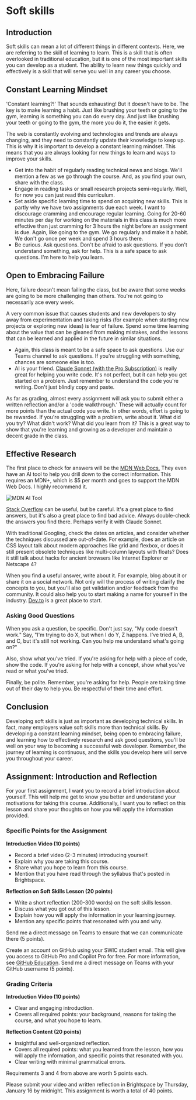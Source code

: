 
# Soft skills

## Introduction

Soft skills can mean a lot of different things in different contexts. Here, we are referring to the skill of learning to learn. This is a skill that is often overlooked in traditional education, but it is one of the most important skills you can develop as a student. The ability to learn new things quickly and effectively is a skill that will serve you well in any career you choose.

## Constant Learning Mindset

'Constant learning?!' That sounds exhausting! But it doesn't have to be. The key is to make learning a habit. Just like brushing your teeth or going to the gym, learning is something you can do every day. And just like brushing your teeth or going to the gym, the more you do it, the easier it gets.

The web is constantly evolving and technologies and trends are always changing, and they need to constantly update their knowledge to keep up. This is why it is important to develop a constant learning mindset. This means that you are always looking for new things to learn and ways to improve your skills.

- Get into the habit of regularly reading technical news and blogs. We'll mention a few as we go through the course. And, as you find your own, share with the class.
- Engage in reading tasks or small research projects semi-regularly. Well, for now you can just read this curriculum.
- Set aside specific learning time to spend on acquiring new skills. This is partly why we have two assignments due each week. I want to discourage cramming and encourage regular learning. Going for 20-60 minutes per day for working on the materials in this class is much more effective than just cramming for 3 hours the night before an assignment is due. Again, like going to the gym. We go regularly and make it a habit. We don't go once per week and spend 3 hours there.
- Be curious. Ask questions. Don't be afraid to ask questions. If you don't understand something, ask for help. This is a safe space to ask questions. I'm here to help you learn.

## Open to Embracing Failure

Here, failure doesn't mean failing the class, but be aware that some weeks are going to be more challenging than others. You're not going to necessarily ace every week.

A very common issue that causes students and new developers to shy away from experimentation and taking risks (for example when starting new projects or exploring new ideas) is fear of failure. Spend some time learning about the value that can be gleaned from making mistakes, and the lessons that can be learned and applied in the future in similar situations.

- Again, this class is meant to be a safe space to ask questions. Use our Teams channel to ask questions. If you're struggling with something, chances are someone else is too.
- AI is your friend. [Claude Sonnet (with the Pro Subscription)](https://www.anthropic.com/news/claude-3-5-sonnet) is really great for helping you write code. It's not perfect, but it can help you get started on a problem. Just remember to understand the code you're writing. Don't just blindly copy and paste.

As far as grading, almost every assignment will ask you to submit either a written reflection and/or a 'code walkthrough.' These will actually count for more points than the actual code you write. In other words, effort is going to be rewarded. If you're struggling with a problem, write about it. What did you try? What didn't work? What did you learn from it? This is a great way to show that you're learning and growing as a developer and maintain a decent grade in the class.

## Effective Research

The first place to check for answers will be the [MDN Web Docs.](https://developer.mozilla.org/en-US/) They even have an AI tool to help you drill down to the correct information. This requires an MDN+, which is $5 per month and goes to support the MDN Web Docs. I highly recommend it.

<Image src="https://d8n3.c1.e2-8.dev/swic/mdn.png" alt="MDN AI Tool" width={350} height={368} />

[Stack Overflow](https://stackoverflow.com/) can be useful, but be careful. It's a great place to find answers, but it's also a great place to find bad advice. Always double-check the answers you find there. Perhaps verify it with Claude Sonnet.

With traditional Googling, check the dates on articles, and consider whether the techniques discussed are out-of-date. For example, does an article on CSS layout talk about modern approaches like grid and flexbox, or does it still present obsolete techniques like multi-column layouts with floats? Does it still talk about hacks for ancient browsers like Internet Explorer or Netscape 4?

When you find a useful answer, write about it. For example, blog about it or share it on a social network. Not only will the process of writing clarify the concepts to you, but you'll also get validation and/or feedback from the community. It could also help you to start making a name for yourself in the industry. [Dev.to](https://dev.to/) is a great place to start.

### Asking Good Questions

When you ask a question, be specific. Don't just say, "My code doesn't work." Say, "I'm trying to do X, but when I do Y, Z happens. I've tried A, B, and C, but it's still not working. Can you help me understand what's going on?"

Also, show what you've tried. If you're asking for help with a piece of code, show the code. If you're asking for help with a concept, show what you've read or what you've tried.

Finally, be polite. Remember, you're asking for help. People are taking time out of their day to help you. Be respectful of their time and effort.

## Conclusion

Developing soft skills is just as important as developing technical skills. In fact, many employers value soft skills more than technical skills. By developing a constant learning mindset, being open to embracing failure, and learning how to effectively research and ask good questions, you'll be well on your way to becoming a successful web developer. Remember, the journey of learning is continuous, and the skills you develop here will serve you throughout your career.

## Assignment: Introduction and Reflection

For your first assignment, I want you to record a brief introduction about yourself. This will help me get to know you better and understand your motivations for taking this course. Additionally, I want you to reflect on this lesson and share your thoughts on how you will apply the information provided.

### Specific Points for the Assignment

**Introduction Video (10 points)**

- Record a brief video (2-3 minutes) introducing yourself.
- Explain why you are taking this course.
- Share what you hope to learn from this course.
- Mention that you have read through the syllabus that's posted in Brightspace.

**Reflection on Soft Skills Lesson (20 points)**

- Write a short reflection (200-300 words) on the soft skills lesson.
- Discuss what you got out of this lesson.
- Explain how you will apply the information in your learning journey.
- Mention any specific points that resonated with you and why.

Send me a direct message on Teams to ensure that we can communicate there (5 points).

Create an account on GitHub using your SWIC student email. This will give you access to GitHub Pro and Copilot Pro for free. For more information, see [GitHub Education](https://education.github.com/). Send me a direct message on Teams with your GitHub username (5 points).

### Grading Criteria

**Introduction Video (10 points)**

- Clear and engaging introduction.
- Covers all required points: your background, reasons for taking the course, and what you hope to learn.

**Reflection Content (20 points)**

- Insightful and well-organized reflection.
- Covers all required points: what you learned from the lesson, how you will apply the information, and specific points that resonated with you.
- Clear writing with minimal grammatical errors.

Requirements 3 and 4 from above are worth 5 points each.

Please submit your video and written reflection in Brightspace by Thursday, January 16 by midnight. This assignment is worth a total of 40 points.
